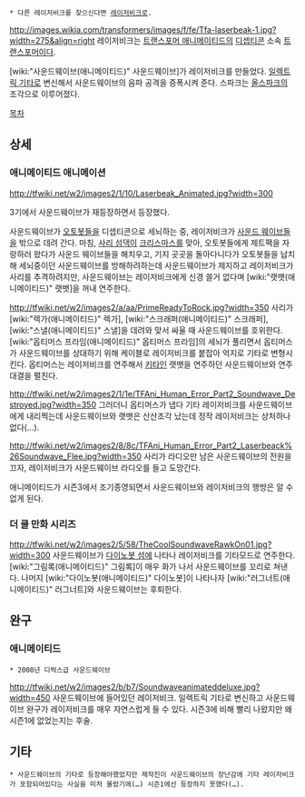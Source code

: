  * 다른 레이저비크를 찾으신다면 [[레이저비크]]로.

http://images.wikia.com/transformers/images/f/fe/Tfa-laserbeak-1.jpg?width=275&align=right
레이저비크는 [[트랜스포머 애니메이티드]]의 [[디셉티콘]] 소속 [[트랜스포머]]이다.

[wiki:"사운드웨이브(애니메이티드)" 사운드웨이브]가 레이저비크를 만들었다. [[일렉트릭 기타]]로 변신해서 사운드웨이브의 음파 공격을 증폭시켜 준다. 스파크는 [[올스파크]]의 조각으로 이루어졌다.

[[목차]]

== 상세 ==
=== 애니메이티드 애니메이션 ===
http://tfwiki.net/w2/images2/1/10/Laserbeak_Animated.jpg?width=300

3기에서 사운드웨이브가 재등장하면서 등장했다.

사운드웨이브가 [[오토봇]]들을 디셉티콘으로 세뇌하는 중, 레이저비크가 [[사운드 웨이브]]들을 밖으로 데려 간다. 마침, [[사리 섬댁]]이 [[크리스마스]]를 맞아, 오토봇들에게 제트팩을 자랑하러 왔다가 사운드 웨이브들을 해치우고, 기지 곳곳을 돌아다니다가 오토봇들을 납치해 세뇌중이던 사운드웨이브를 방해하려하는데 사운드웨이브가 제지하고 레이저비크가 사리를 추격하려지만, 사운드웨이브는 레이저비크에게 신경 쓸거 없다며 [wiki:"랫뱃(애니메이티드)" 랫뱃]을 꺼내 연주한다.

http://tfwiki.net/w2/images2/a/aa/PrimeReadyToRock.jpg?width=350
사리가 [wiki:"렉가(애니메이티드)" 렉가], [wiki:"스크래퍼(애니메이티드)" 스크래퍼], [wiki:"스낼(애니메이티드)" 스낼]을 데려와 맞서 싸울 때 사운드웨이브를 호위한다. [wiki:"옵티머스 프라임(애니메이티드)" 옵티머스 프라임]의 세뇌가 풀리면서 옵티머스가 사운드웨이브를 상대하기 위해 케이블로 레이저비크를 붙잡아 억지로 기타로 변형시킨다. 옵티머스는 레이저비크를 연주해서 [[키타]]인 랫뱃을 연주하던 사운드웨이브와 연주 대결을 펼친다.

http://tfwiki.net/w2/images2/1/1e/TFAni_Human_Error_Part2_Soundwave_Destroyed.jpg?width=350
그러더니 옵티머스가 냅다 기타 레이저비크를 사운드웨이브에게 내리찍는데 사운드웨이브와 랫뱃은 산산조각 났는데 정작 레이저비크는 상처하나 없다(…).

http://tfwiki.net/w2/images2/8/8c/TFAni_Human_Error_Part2_Laserbeack%26Soundwave_Flee.jpg?width=350
사리가 라디오만 남은 사운드웨이브의 전원을 끄자, 레이저비크가 사운드웨이브 라디오를 들고 도망간다.

애니메이티드가 시즌3에서 조기종영되면서 사운드웨이브와 레이저비크의 행방은 알 수 없게 된다.

=== 더 쿨 만화 시리즈 ===
http://tfwiki.net/w2/images2/5/58/TheCoolSoundwaveRawkOn01.jpg?width=300
사운드웨이브가 [[다이노봇 섬]]에 나타나 레이저비크를 기타모드로 연주한다. [wiki:"그림록(애니메이티드)" 그림록]이 매우 화가 나서 사운드웨이브를 꼬리로 쳐낸다. 나머지 [wiki:"다이노봇(애니메이티드)" 다이노봇]이 나타나자 [wiki:"러그너트(애니메이티드)" 러그너트]와 사운드웨이브는 후퇴한다.


== 완구 ==
=== 애니메이티드 ===
 * 2008년 디럭스급 사운드웨이브
http://tfwiki.net/w2/images2/b/b7/Soundwaveanimateddeluxe.jpg?width=450
사운드웨이브에 들어있던 레이저비크. 일렉트릭 기타로 변신하고 사운드웨이브 완구가 레이저비크를 매우 자연스럽게 들 수 있다. 시즌3에 비해 빨리 나왔지만 왜 시즌1에 없었는지는 후술.

== 기타 ==
 * 사운드웨이브의 기타로 등장해야했었지만 제작진이 사운드웨이브의 장난감에 기타 레이저비크가 포함되어있다는 사실을 미처 몰랐기에(…) 시즌1에선 등장하지 못했다(…).
